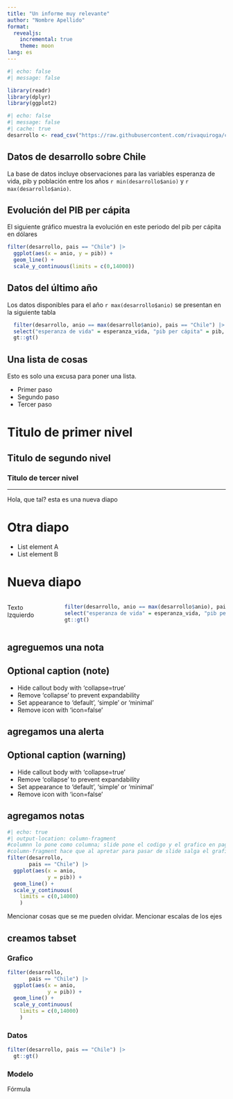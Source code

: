 ```yaml
---
title: "Un informe muy relevante"
author: "Nombre Apellido"
format:
  revealjs:
    incremental: true
    theme: moon
lang: es
---
```


```r
#| echo: false
#| message: false

library(readr)
library(dplyr)
library(ggplot2)
```


```r
#| echo: false
#| message: false
#| cache: true
desarrollo <- read_csv("https://raw.githubusercontent.com/rivaquiroga/clases-let0010/main/datos/datos-desarrollo.csv")

```

## Datos de desarrollo sobre Chile

La base de datos incluye observaciones para las variables esperanza de vida, pib y población entre los años `r min(desarrollo$anio)` y `r max(desarrollo$anio)`.

## Evolución del PIB per cápita

El siguiente gráfico muestra la evolución en este periodo del pib per cápita en dólares

```r

filter(desarrollo, pais == "Chile") |> 
  ggplot(aes(x = anio, y = pib)) +
  geom_line() +
  scale_y_continuous(limits = c(0,14000))
```

## Datos del último año

Los datos disponibles para el año `r max(desarrollo$anio)` se presentan en la siguiente tabla

```r

  filter(desarrollo, anio == max(desarrollo$anio), pais == "Chile") |> 
  select("esperanza de vida" = esperanza_vida, "pib per cápita" = pib, "población" = poblacion) |> 
  gt::gt()

```

## Una lista de cosas

Esto es solo una excusa para poner una lista.

::: {.nonincremental}
- Primer paso
- Segundo paso
- Tercer paso
:::


# Titulo de primer nivel

## Titulo de segundo nivel

### Titulo de tercer nivel

---
Hola, que tal? esta es una nueva diapo

# Otra diapo 
::: {.incremental}
- List element A
- List element B
:::

# Nueva diapo

:::: {.columns}

::: {.column width='20%'}
Texto Izquierdo
:::

::: {.column width='80%'}
```r

  filter(desarrollo, anio == max(desarrollo$anio), pais == "Chile") |> 
  select("esperanza de vida" = esperanza_vida, "pib per cápita" = pib, "población" = poblacion) |> 
  gt::gt()

```
:::

::::

## agreguemos una nota
:::{.callout-note collapse=false appearance='default' icon=true}
## Optional caption (note)
- Hide callout body with 'collapse=true'
- Remove 'collapse' to prevent expandability
- Set appearance to 'default', 'simple' or 'minimal'
- Remove icon with 'icon=false'
:::


## agregamos una alerta
:::{.callout-warning collapse=false appearance='default' icon=true}
## Optional caption (warning)
- Hide callout body with 'collapse=true'
- Remove 'collapse' to prevent expandability
- Set appearance to 'default', 'simple' or 'minimal'
- Remove icon with 'icon=false'
:::


## agregamos notas 

```r
#| echo: true
#| output-location: column-fragment
#columnn lo pone como columna; slide pone el codigo y el grafico en pag distintas 
#column-fragment hace que al apretar para pasar de slide salga el grafico
filter(desarrollo, 
       pais == "Chile") |> 
  ggplot(aes(x = anio, 
             y = pib)) +
  geom_line() +
  scale_y_continuous(
    limits = c(0,14000)
    )
```

::: {.notes}
Mencionar cosas que se me pueden olvidar.
Mencionar escalas de los ejes 
:::


## creamos tabset 
::: {.panel-tabset}

### Grafico

```r
filter(desarrollo, 
       pais == "Chile") |> 
  ggplot(aes(x = anio, 
             y = pib)) +
  geom_line() +
  scale_y_continuous(
    limits = c(0,14000)
    )

```

### Datos

```r
filter(desarrollo, pais == "Chile") |> 
  gt::gt()
```

### Modelo

Fórmula

:::